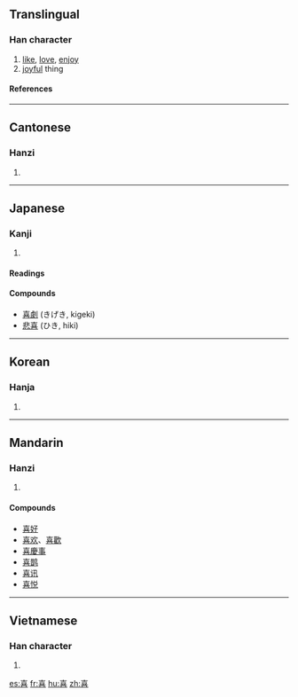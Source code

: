 {{see|憙}}

==Translingual==
{{Han stroke|[[Image:喜-bw.png|thumbnail|center|600 px]]}}
===Han character===
{{Han char|rn=30|rad=口|as=09|sn=12|four=4060<sub>1</sub>|canj=土口廿口 (GRTR)}}
# [[like]], [[love]], [[enjoy]]
# [[joyful]] thing
====References====
{{Han ref|kx=0199.050|dkj=03957|dj=0420.290|hdz=10649.020|uh=559C|ud=21916|bh=B3DF|bd=46047}}

----
==Cantonese==
===Hanzi===
{{yue-hanzi|jyut=hei2|y=hei2}}
# {{defn|Cantonese}}

----
== Japanese ==
===Kanji===
{{ja-kanji|grade=4|rs=口09}}
# {{defn|Japanese}} 
====Readings====
{{ja-readings|on=[[き]] (ki), [[し]] (shi)|kun=[[よろこぶ]] (yorokobu), [[よろこび]] (yorokobi)}}

====Compounds====
*[[喜劇]] (きげき, kigeki)
*[[悲喜]] (ひき, hiki)

----

==Korean==
===Hanja===
{{ko-hanja|hangeul=희|rv=hui|mr=hŭi}}
# {{defn|Korean}}

----
==Mandarin==
===Hanzi===
{{cmn-hanzi|pin=[[hè]] (he4), [[xǐ]] (xi3)|wg=ho<sup>4</sup>, hsi<sup>3</sup>}}
# {{defn|Mandarin}}

====Compounds====
*[[喜好]]
*[[喜欢]]、[[喜歡]]
*[[喜慶事]]
*[[喜鹊]]
*[[喜讯]]
*[[喜悦]]

----
==Vietnamese==
===Han character===
{{vi-hantu|hỉ}}
# {{defn|Vietnamese}}

[[es:喜]]
[[fr:喜]]
[[hu:喜]]
[[zh:喜]]